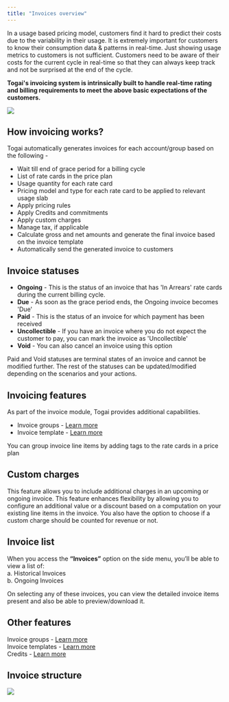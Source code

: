 ```yaml
---
title: "Invoices overview"
---
```


In a usage based pricing model, customers find it hard to predict their costs due to the variability in their usage. It is extremely important for customers to know their consumption data & patterns in real-time. Just showing usage metrics to customers is not sufficient. Customers need to be aware of their costs for the current cycle in real-time so that they can always keep track and not be surprised at the end of the cycle.

<Check>**Togai's invoicing system is intrinsically built to handle real-time rating and billing requirements to meet the above basic expectations of the customers.**</Check>

<Frame caption="Invoicing in Togai">
  <img src="/docs/images/invoicing.png" />
</Frame>

## How invoicing works?

Togai automatically generates invoices for each account/group based on the following - 

* Wait till end of grace period for a billing cycle
* List of rate cards in the price plan
* Usage quantity for each rate card
* Pricing model and type for each rate card to be applied to relevant usage slab
* Apply pricing rules
* Apply Credits and commitments
* Apply custom charges
* Manage tax, if applicable
* Calculate gross and net amounts and generate the final invoice based on the invoice template
* Automatically send the generated invoice to customers

## Invoice statuses

* **Ongoing** - This is the status of an invoice that has 'In Arrears' rate cards during the current billing cycle.
* **Due** - As soon as the grace period ends, the Ongoing invoice becomes 'Due'
* **Paid** - This is the status of an invoice for which payment has been received
* **Uncollectible** - If you have an invoice where you do not expect the customer to pay, you can mark the invoice as 'Uncollectible'
* **Void** - You can also cancel an invoice using this option

<Note>Paid and Void statuses are terminal states of an invoice and cannot be modified further. The rest of the statuses can be updated/modified depending on the scenarios and your actions.</Note>

## Invoicing features
As part of the invoice module, Togai provides additional capabilities.

* Invoice groups - [Learn more](/docs/invoice-groups)
* Invoice template - [Learn more](/docs/invoice-templates)

<Tip>You can group invoice line items by adding tags to the rate cards in a price plan</Tip>

## Custom charges
This feature allows you to include additional charges in an upcoming or ongoing invoice. This feature enhances flexibility by allowing you to configure an additional value or a discount based on a computation on your existing line items in the invoice. You also have the option to choose if a custom charge should be counted for revenue or not.

## Invoice list

When you access the **“Invoices”** option on the side menu, you’ll be able to view a list of:  
a. Historical Invoices  
b. Ongoing Invoices

On selecting any of these invoices, you can view the detailed invoice items present and also be able to preview/download it.

## Other features

Invoice groups - [Learn more](/docs/invoice-groups) <br />
Invoice templates - [Learn more](/docs/invoice-templates) <br />
Credits - [Learn more](/docs/credits)

## Invoice structure

<Frame caption="Invoice Structure">
  <img src="/docs/images/invoice-structure.png" />
</Frame>